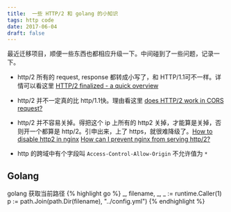 ```yaml
---
title:  一些 HTTP/2 和 golang 的小知识
tags: http code
date: 2017-06-04
draft: false
---
```


最近迁移项目，顺便一些东西也都相应升级一下。中间碰到了一些问题，记录一下。

* http/2 所有的 request, response 都转成小写了，和 HTTP/1.1可不一样。详情可以看这里 [HTTP/2 finalized - a quick overview](https://evertpot.com/http-2-finalized/)

* http/2 并不一定真的比 http/1.1快。理由看这里 [does HTTP/2 work in CORS request?](https://stackoverflow.com/questions/43482467/does-http-2-work-in-cors-request)

* http/2 并不容易关掉。得把这个 ip 上所有的 http2 关掉，才能算是关掉，否则开一个都算是 http/2。引申出来，上了 https，就很难降级了。[How to disable http2 in nginx](https://stackoverflow.com/questions/39453027/how-to-disable-http2-in-nginx) [How can I prevent nginx from serving http/2?](https://stackoverflow.com/questions/39347054/how-can-i-prevent-nginx-from-serving-http-2)

* http 的跨域中有个字段叫 `Access-Control-Allow-Origin` 不允许值为 `*`

## Golang

golang 获取当前路径
{% highlight go %}
_, filename, _, _ := runtime.Caller(1)
p := path.Join(path.Dir(filename), "../config.yml")
{% endhighlight %}
